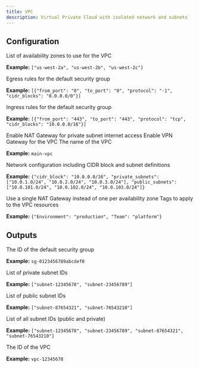 ```yaml
---
title: VPC
description: Virtual Private Cloud with isolated network and subnets
---
```


## Configuration

<ParamField path="azs" type="list(string)">
  List of availability zones to use for the VPC
  
  **Example:** `["us-west-2a", "us-west-2b", "us-west-2c"]`
</ParamField>

<ParamField path="default_security_group_egress" type="list(map(string))">
  Egress rules for the default security group
  
  **Example:** `[{"from_port": "0", "to_port": "0", "protocol": "-1", "cidr_blocks": "0.0.0.0/0"}]`
</ParamField>

<ParamField path="default_security_group_ingress" type="list(map(string))">
  Ingress rules for the default security group
  
  **Example:** `[{"from_port": "443", "to_port": "443", "protocol": "tcp", "cidr_blocks": "10.0.0.0/16"}]`
</ParamField>

<ParamField path="enable_nat_gateway" type="bool" default="false">
  Enable NAT Gateway for private subnet internet access
</ParamField>

<ParamField path="enable_vpn_gateway" type="bool" default="false">
  Enable VPN Gateway for the VPC
</ParamField>

<ParamField path="name" type="string" required>
  The name of the VPC
  
  **Example:** `main-vpc`
</ParamField>

<ParamField path="networking" type="object">
  Network configuration including CIDR block and subnet definitions
  
  **Example:** `{"cidr_block": "10.0.0.0/16", "private_subnets": ["10.0.1.0/24", "10.0.2.0/24", "10.0.3.0/24"], "public_subnets": ["10.0.101.0/24", "10.0.102.0/24", "10.0.103.0/24"]}`
</ParamField>

<ParamField path="single_nat_gateway" type="bool" default="false">
  Use a single NAT Gateway instead of one per availability zone
</ParamField>

<ParamField path="tags" type="map(string)">
  Tags to apply to the VPC resources
  
  **Example:** `{"Environment": "production", "Team": "platform"}`
</ParamField>

## Outputs

<ResponseField name="default_security_group_id" type="string">
  The ID of the default security group
  
  **Example:** `sg-0123456789abcdef0`
</ResponseField>

<ResponseField name="private_subnets" type="list(string)">
  List of private subnet IDs
  
  **Example:** `["subnet-12345678", "subnet-23456789"]`
</ResponseField>

<ResponseField name="public_subnets" type="list(string)">
  List of public subnet IDs
  
  **Example:** `["subnet-87654321", "subnet-76543210"]`
</ResponseField>

<ResponseField name="subnets" type="list(string)">
  List of all subnet IDs (public and private)
  
  **Example:** `["subnet-12345678", "subnet-23456789", "subnet-87654321", "subnet-76543210"]`
</ResponseField>

<ResponseField name="vpc_id" type="string">
  The ID of the VPC
  
  **Example:** `vpc-12345678`
</ResponseField>
